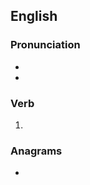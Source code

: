 ==English==

===Pronunciation===
* {{IPA|en|/peɪdʒd/}}
* {{rhymes|en|eɪdʒd|s=1}}

===Verb===
{{head|en|verb form}}

# {{en-past of|page}}

===Anagrams===
* {{anagrams|en|a=adegp|gaped|padge}}